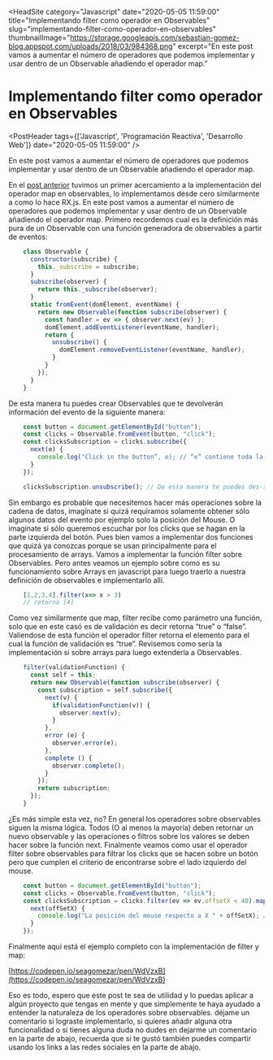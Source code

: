 
<HeadSite 
    category="Javascript"
    date="2020-05-05 11:59:00"
    title="Implementando filter como operador en Observables"
    slug="implementando-filter-como-operador-en-observables"
    thumbnailImage="https://storage.googleapis.com/sebastian-gomez-blog.appspot.com/uploads/2018/03/984368.png"
    excerpt="En este post vamos a aumentar el número de operadores que podemos implementar y usar dentro de un Observable añadiendo el operador map."
></HeadSite>

# Implementando filter como operador en Observables

<PostHeader tags={['Javascript', 'Programación Reactiva', 'Desarrollo Web']} date="2020-05-05 11:59:00" />

En este post vamos a aumentar el número de operadores que podemos implementar y usar dentro de un Observable añadiendo el operador map.

En el [post anterior](https://www.sebastian-gomez.com/implementando-map-como-operador-en-observables/) tuvimos un primer acercamiento a la implementación del operador map en observables, lo implementamos desde cero similarmente a como lo hace RX.js. En este post vamos a aumentar el número de operadores que podemos implementar y usar dentro de un Observable añadiendo el operador map. Primero recordemos cual es la definición más pura de un Observable con una función generadora de observables a partir de eventos:

```js
    class Observable {  
      constructor(subscribe) {
        this._subscribe = subscribe;
      }
      subscribe(observer) {
        return this._subscribe(observer);
      }
      static fromEvent(domElement, eventName) {
        return new Observable(function subscribe(observer) {
          const handler = ev => { observer.next(ev) };
          domElement.addEventListener(eventName, handler);
          return {
            unsubscribe() {
              domElement.removeEventListener(eventName, handler);
            }
          }
        });
      }
    }
  ```

De esta manera tu puedes crear Observables que te devolverán información del evento de la siguiente manera:

```js
    const button = document.getElementById("button");
    const clicks = Observable.fromEvent(button, "click");
    const clicksSubscription = clicks.subscribe({
      next(e) {
        console.log("Click in the button”, e); // “e” contiene toda la información del evento
      }
    });

    clicksSubscription.unsubscribe(); // De esta manera te puedes des-suscribir
  ```

Sin embargo es probable que necesitemos hacer más operaciones sobre la cadena de datos, imagínate si quizá requiramos solamente obtener sólo algunos datos del evento por ejemplo solo la posición del Mouse. O imagínate si sólo queremos escuchar por los clicks que se hagan en la parte izquierda del botón. Pues bien vamos a implementar dos funciones que quizá ya conozcas porque se usan principalmente para el procesamiento de arrays. Vamos a implementar la función filter sobre Observables. Pero antes veamos un ejemplo sobre como es su funcionamiento sobre Arrays en javascript para luego traerlo a nuestra definición de observables e implementarlo allí.

```js
    [1,2,3,4].filter(x=> x > 3) 
    // retorna [4]
  ```

Como vez similarmente que map, filter recibe como parámetro una función, solo que en este casó es de validación es decir retorna “true” o “false”. Valiendose de esta función el operador filter retorna el elemento para el cual la función de validación es “true”. Revisemos como sería la implementación si sobre arrays para luego extenderla a Observables.

```js
    filter(validationFunction) {
      const self = this;
      return new Observable(function subscribe(observer) {
        const subscription = self.subscribe({
          next(v) {
            if(validationFunction(v)) {
              observer.next(v);
            }
          },
          error (e) {
            observer.error(e);
          },
          complete () {
            observer.complete();
          }
        });
        return subscription;
      });
    }
  ```

¿Es más simple esta vez, no? En general los operadores sobre observables siguen la misma lógica. Todos (O al menos la mayoría) deben retornar un nuevo observable y las operaciones o filtros sobre los valores se deben hacer sobre la función next. Finalmente veamos como usar el operador filter sobre observables para filtrar los clicks que se hacen sobre un botón pero que cumplen el criterio de encontrarse sobre el lado izquierdo del mouse.

```js
    const button = document.getElementById("button");
    const clicks = Observable.fromEvent(button, "click");
    const clicksSubscription = clicks.filter(ev => ev.offsetX < 40).map(ev => ev.offsetX ).subscribe({
      next(offSetX) {
        console.log("La posición del mouse respecto a X " + offSetX); // Solo imprime si haces click a la izquerda de "Me"
      }
    });
  ```

Finalmente aquí está el ejemplo completo con la implementación de filter y map:

[https://codepen.io/seagomezar/pen/WdVzxB](https://codepen.io/seagomezar/pen/WdVzxB)

Eso es todo, espero que este post te sea de utilidad y lo puedas aplicar a algún proyecto que tengas en mente y que simplemente te haya ayudado a entender la naturaleza de los operadores sobre observables. déjame un comentario si lograste implementarlo, si quieres añadir alguna otra funcionalidad o si tienes alguna duda no dudes en dejarme un comentario en la parte de abajo, recuerda que si te gustó también puedes compartir usando los links a las redes sociales en la parte de abajo.

<Discuss slug="implementando-filter-como-operador-en-observables"/>